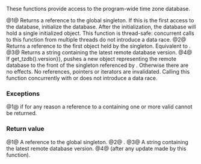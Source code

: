 {{cpp/chrono/title|get_tzdb_list|get_tzdb|remote_version|reload_tzdb}}
{{cpp/chrono/navbar}}
{{dcl begin}}
{{dcl|since=c++20|num=1|1=
std::chrono::tzdb_list&amp; get_tzdb_list();
}}
{{dcl|since=c++20|num=2|1=
const std::chrono::tzdb&amp; get_tzdb();
}}
{{dcl|since=c++20|num=3|1=
std::string remote_version();
}}
{{dcl|since=c++20|num=4|1=
const std::chrono::tzdb&amp; reload_tzdb();
}}
{{dcl end}}

These functions provide access to the program-wide time zone database. 

@1@ Returns a reference to the global {{lc|std::chrono::tzdb_list}} singleton. If this is the first access to the database, initialize the database. After the initialization, the database will hold a single initialized {{lc|std::chrono::tzdb}} object. This function is thread-safe: concurrent calls to this function from multiple threads do not introduce a data race.
@2@ Returns a reference to the first {{lc|std::chrono::tzdb}} object held by the {{tt|tzdb_list}} singleton. Equivalent to {{c|std::chrono::get_tzdb_list().front()}}.
@3@ Returns a string containing the latest remote database version.
@4@ If {{c|remote_version() !{{=}} get_tzdb().version}}, pushes a new {{tt|tzdb}} object representing the remote database to the front of the {{tt|tzdb_list}} singleton referenced by {{tt|get_tzdb_list()}}. Otherwise there are no effects. No references, pointers or iterators are invalidated. Calling this function concurrently with {{c|get_tzdb_list().front()}} or {{c|get_tzdb_list().erase_after()}}  does not introduce a data race.

=== Exceptions ===
@1@ {{lc|std::runtime_error}} if for any reason a reference to a {{tt|tzdb_list}} containing one or more valid {{tt|tzdb}} cannot be returned.

=== Return value ===
@1@ A reference to the global {{lc|std::chrono::tzdb_list}} singleton.
@2@ {{c|std::chrono::get_tzdb_list().front()}}.
@3@ A string containing the latest remote database version.
@4@ {{c|std::chrono::get_tzdb_list().front()}} (after any update made by this function).

{{langlinks|es|ja|ru|zh}}